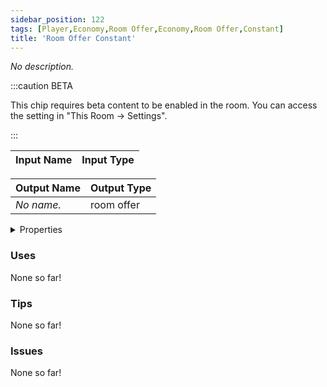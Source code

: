 ```yaml
---
sidebar_position: 122
tags: [Player,Economy,Room Offer,Economy,Room Offer,Constant]
title: 'Room Offer Constant'
---
```


*No description.*

:::caution BETA

This chip requires beta content to be enabled in the room. You can access the setting in "This Room -> Settings".

:::


<EsbSvg />

| Input Name | Input Type |
|-----------|-----------|

| Output Name | Output Type |
|-----------|-----------|
| *No name.* | room offer |


<details>
  <summary>Properties</summary>
  <div>
    <div>
    <table>
      <thead>
        <tr>
          <th>Is beta required?</th>
          <th>✅</th>
        </tr>
        <tr>
          <th>Is this chip a trolling risk?</th>
          <th>❌</th>
        </tr>
        <tr>
          <th>Is this chip a role assignment risk?</th>
          <th>❌</th>
        </tr>
        <tr>
          <th>Chip UUID</th>
          <th>1d129345-7897-4a9c-b364-6aaf35333164</th>
        </tr>
      </thead>
    </table>
    </div>
  </div>
</details>

### Uses

None so far!

### Tips

None so far!

### Issues

None so far!